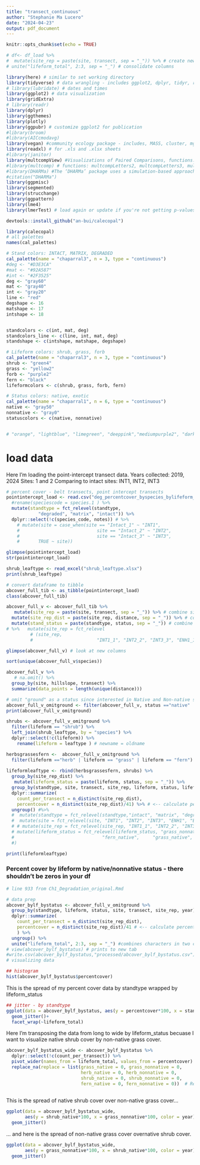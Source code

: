 ```yaml
---
title: "transect_continuous"
author: "Stephanie Ma Lucero"
date: "2024-04-23"
output: pdf_document
---
```


```r
knitr::opts_chunk$set(echo = TRUE)
```

```r

# df<- df_load %>% 
#  mutate(site_rep = paste(site, transect, sep = "_")) %>% # create new column
# unite("lifeform_total", 2:3, sep = "_") # consolidate columns

```

```r

library(here) # similar to set working directory
library(tidyverse) # data wrangling - includes ggplot2, dplyr, tidyr, readr, purr, tibble, stringr, forcats
# library(lubridate) # dates and times
library(ggplot2) # data visualization
library(gridExtra)
# library(readr)
library(dplyr)
library(ggthemes)
library(plotly)
library(ggpubr) # customize ggplot2 for publication
#library(broom)
#library(AICcmodavg)
library(vegan) #community ecology package - includes, MASS, cluster, mgcv
library(readxl) # for .xls and .xlsx sheets
#library(janitor)
library(multcompView) #Visualizations of Paired Comparisons, functions: TukeyHSD, dist{stats}, simint, simtest, csimint, csimtest{multcomp}, friedmanmc, kruskalmc{pgirmess}
#library(multcomp) # functions: multcompLetters2, multcompLetters3, multcompLetters4 using aov object
#library(DHARMa) #The ‘DHARMa’ package uses a simulation-based approach to create readily interpretable scaled (quantile) residuals for fitted (generalized) linear mixed models.
#citation("DHARMa")
library(ggpmisc)
library(segmented)
library(strucchange)
library(ggpattern)
library(lme4)
library(lmerTest) # load again or update if you're not getting p-values from environmental models
```

```r
devtools::install_github("an-bui/calecopal")

library(calecopal)
# all palettes
names(cal_palettes)

# Stand colors: INTACT, MATRIX, DEGRADED 
cal_palette(name = "chaparral3", n = 3, type = "continuous") 
#deg <- "#D3E3CA"
#mat <- "#92A587"
#int <- "#2F3525"
deg <- "gray60"
mat <- "gray40"
int <- "gray20"
line <- "red"
degshape <- 16
matshape <- 17
intshape <- 18


standcolors <- c(int, mat, deg)
standcolors_line <- c(line, int, mat, deg)
standshape <- c(intshape, matshape, degshape)

# Lifeform colors: shrub, grass, forb
cal_palette(name = "chaparral3", n = 3, type = "continuous") 
shrub <- "green4"
grass <- "yellow2"
forb <- "purple2"
fern <- "black"
lifeformcolors <- c(shrub, grass, forb, fern)

# Status colors: native, exotic 
cal_palette(name = "chaparral1", n = 6, type = "continuous") 
native <- "gray50"
nonnative <- "gray0"
statuscolors <- c(native, nonnative)


# "orange", "lightblue", "limegreen", "deeppink","mediumpurple2", "darkgreen"
```

# load data

Here I'm loading the point-intercept transect data.
Years collected: 2019, 2024
Sites: 1 and 2
Comparing to intact sites: INT1, INT2, INT3
```r
# percent cover - belt transects, point intercept transects
pointintercept_load <- read.csv("deg_percentcover_byspecies_bylifeform_2024.csv", header = TRUE, na.strings=c("","NA")) %>% 
  #rename(speciescode = species.1 ) %>%
  mutate(standtype = fct_relevel(standtype, 
            "degraded", "matrix", "intact")) %>% 
  dplyr::select(!c(species_code, notes)) # %>% 
    # mutate(site = case_when(site == "Intact_1" ~ "INT1", 
    #                             site == "Intact_2" ~ "INT2",
    #                             site == "Intact_3" ~ "INT3", 
    #       TRUE ~ site))

glimpse(pointintercept_load)
str(pointintercept_load)
```

```r

shrub_leaftype <- read_excel("shrub_leaftype.xlsx")
print(shrub_leaftype)
```

```r
# convert dataframe to tibble
abcover_full_tib <- as_tibble(pointintercept_load) 
class(abcover_full_tib)

abcover_full_v <- abcover_full_tib %>% 
   mutate(site_rep = paste(site, transect, sep = "_")) %>% # combine site and rep to one column
  mutate(site_rep_dist = paste(site_rep, distance, sep = "_")) %>% # combine site_rep and distance to one column
  mutate(stand_status = paste(standtype, status, sep = "_")) # combine standtype and native/nonnative status to one column
# %>%   mutate(site_rep = fct_relevel
         # (site_rep, 
         #                        "INT1_1", "INT2_2", "INT3_3", "ENH1_1", "ENH1_2",    "ENH1_3"  ,   "ENH2_4"  ,   "ENH2_5"    , "ENH2_6"  , "DEG1_1"   ,  "DEG1_2"  ,   "DEG1_3"     ,"DEG2_4" ,    "DEG2_5"    , "DEG2_6" ))

glimpse(abcover_full_v) # look at new columns
```

```r
sort(unique(abcover_full_v$species))
```

```r
abcover_full_v %>%  
   # na.omit() %>%  
  group_by(site, hillslope, transect) %>% 
  summarize(data_points = length(unique(distance)))
```

```r
# omit "ground" as a status since interested in Native and Non-native species 
abcover_full_v_omitground <- filter(abcover_full_v, status =="native" |status == "nonnative")
print(abcover_full_v_omitground)
```

```r

shrubs <- abcover_full_v_omitground %>% 
  filter(lifeform == "shrub") %>% 
  left_join(shrub_leaftype, by = "species") %>% 
  dplyr::select(!c(lifeform)) %>% 
    rename(lifeform = leaftype ) # newname = oldname

herbsgrassesfern <-  abcover_full_v_omitground %>% 
  filter(lifeform =="herb" | lifeform == "grass" | lifeform == "fern") 
  
lifeformleaftype <- rbind(herbsgrassesfern, shrubs) %>%  
  group_by(site_rep_dist) %>%
   mutate(lifeform_status = paste(lifeform, status, sep = "_")) %>% 
  group_by(standtype, site, transect, site_rep, lifeform, status, lifeform_status) %>% 
  dplyr::summarize(
    count_per_transect = n_distinct(site_rep_dist), 
    percentcover = n_distinct(site_rep_dist)/41) %>% # <-- calculate percent cover
  ungroup() #%>% 
  #  mutate(standtype = fct_relevel(standtype,"intact", "matrix", "degraded")) %>% 
  #  mutate(site = fct_relevel(site, "INT1", "INT2", "INT3", "ENH1", "ENH2", "DEG1", "DEG2")) %>%
  # # mutate(site_rep = fct_relevel(site_rep, "INT1_1", "INT2_2", "INT3_3", "ENH1_1" ,    "ENH1_2"   ,  "ENH1_3" ,    "ENH2_4" ,    "ENH2_5"    ,"ENH2_6", "DEG1_1",     "DEG1_2"  ,   "DEG1_3"   ,  "DEG2_4" ,    "DEG2_5"   ,  "DEG2_6")) %>% 
  # mutate(lifeform_status = fct_relevel(lifeform_status, "grass_nonnative", "herb_nonnative",
  #                                 "fern_native",     "grass_native", "herb_native", "nonsclero_native", "sclerophyllous_native")
  #)

print(lifeformleaftype)
```

### Percent cover by lifeform by native/nonnative status - there shouldn't be zeros in your df

```r
# line 933 from Ch1_Degradation_original.Rmd

# data prep
abcover_bylf_bystatus <- abcover_full_v_omitground %>% 
  group_by(standtype, lifeform, status, site, transect, site_rep, year) %>% 
  dplyr::summarize(
    count_per_transect = n_distinct(site_rep_dist), 
    percentcover = n_distinct(site_rep_dist)/41 # <-- calculate percent cover by transect, lifeform, and status
    ) %>% 
  ungroup() %>% 
  unite("lifeform_total", 2:3, sep = "_") #combines characters in two columns to one column
# view(abcover_bylf_bystatus) # prints to new tab
#write.csv(abcover_bylf_bystatus,"processed/abcover_bylf_bystatus.csv")
# visualizing data

## histogram 
hist(abcover_bylf_bystatus$percentcover) 
```
This is the spread of my percent cover data by standtype wrapped by lifeform_status
```r
## jitter - by standtype
ggplot(data = abcover_bylf_bystatus, aes(y = percentcover*100, x = standtype, color = year)) + 
  geom_jitter()+
  facet_wrap(~lifeform_total)
```
Here I'm transposing the data from long to wide by lifeform_status becuase I want to visualize native shrub cover by non-native grass cover.
```r
abcover_bylf_bystatus_wide <- abcover_bylf_bystatus %>% 
  dplyr::select(!c(count_per_transect)) %>% 
  pivot_wider(names_from = lifeform_total, values_from = percentcover) %>% 
  replace_na(replace = list(grass_native = 0, grass_nonnative = 0, 
                            herb_native = 0, herb_nonnative = 0, 
                            shrub_native = 0, shrub_nonnative = 0,
                            fern_native = 0, fern_nonnative = 0))  # Replace NA with 0 for each value column
  
```

This is the spread of native shrub cover over non-native grass cover...
```r

ggplot(data = abcover_bylf_bystatus_wide, 
       aes(y = shrub_native*100, x = grass_nonnative*100, color = year)) + 
  geom_jitter()
```
... and here is the spread of non-native grass cover overnative shrub cover.
```r
ggplot(data = abcover_bylf_bystatus_wide, 
       aes(y = grass_nonnative*100, x = shrub_native*100, color = year)) + 
  geom_jitter()
```
